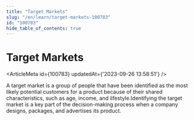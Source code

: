 ```yaml
---
title: "Target Markets"
slug: "/en/learn/target-markets-100783"
id: "100783"
hide_table_of_contents: true
---
```



# Target Markets

<ArticleMeta id={100783} updatedAt={'2023-09-26 13:58:51'} />
<div className='border-solid border-b border-t-0 my-4 border-[var(--ifm-color-gray-300)]' />

A target market is a group of people that have been identified as the most likely potential customers for a product because of their shared characteristics, such as age, income, and lifestyle.Identifying the target market is a key part of the decision-making process when a company designs, packages, and advertises its product.

